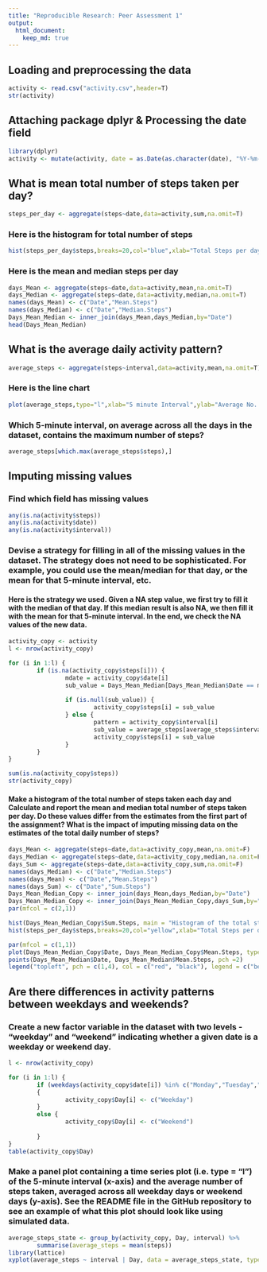```yaml
---
title: "Reproducible Research: Peer Assessment 1"
output: 
  html_document:
    keep_md: true
---
```



## Loading and preprocessing the data
```r
activity <- read.csv("activity.csv",header=T)
str(activity)
```
## Attaching package dplyr & Processing the date field
```r
library(dplyr)
activity <- mutate(activity, date = as.Date(as.character(date), "%Y-%m-%d"))
```

## What is mean total number of steps taken per day?
```r
steps_per_day <- aggregate(steps~date,data=activity,sum,na.omit=T)
```
### Here is the histogram for total number of steps

```r
hist(steps_per_day$steps,breaks=20,col="blue",xlab="Total Steps per day",main="Histogram of Steps per Day")
```

### Here is the  mean and median steps per day  

```r
days_Mean <- aggregate(steps~date,data=activity,mean,na.omit=T)
days_Median <- aggregate(steps~date,data=activity,median,na.omit=T)
names(days_Mean) <- c("Date","Mean.Steps")
names(days_Median) <- c("Date","Median.Steps")
Days_Mean_Median <- inner_join(days_Mean,days_Median,by="Date")
head(Days_Mean_Median)
```
## What is the average daily activity pattern?
```r
average_steps <- aggregate(steps~interval,data=activity,mean,na.omit=T)
```
### Here is the line chart
```r
plot(average_steps,type="l",xlab="5 minute Interval",ylab="Average No. of Steps per interval")
```

### Which 5-minute interval, on average across all the days in the dataset, contains the maximum number of steps?
```r
average_steps[which.max(average_steps$steps),]
```

## Imputing missing values 

### Find which field has missing values
```r
any(is.na(activity$steps))
any(is.na(activity$date))
any(is.na(activity$interval))
```

### Devise a strategy for filling in all of the missing values in the dataset. The strategy does not need to be sophisticated. For example, you could use the mean/median for that day, or the mean for that 5-minute interval, etc.
#### Here is the strategy we used. Given a NA step value, we first try to fill it with the median of that day. If this median result is also NA, we then fill it with the mean for that 5-minute interval. In the end, we check the NA values of the new data.
```r
activity_copy <- activity
l <- nrow(activity_copy)

for (i in 1:l) {
        if (is.na(activity_copy$steps[i])) {
                mdate = activity_copy$date[i]
                sub_value = Days_Mean_Median[Days_Mean_Median$Date == mdate, "Mean.Steps"]
                
                if (is.null(sub_value)) {
                        activity_copy$steps[i] = sub_value
                } else {
                        pattern = activity_copy$interval[i]
                        sub_value = average_steps[average_steps$interval == pattern, "steps"]
                        activity_copy$steps[i] = sub_value
                }
        }
}

sum(is.na(activity_copy$steps))
str(activity_copy)
```
#### Make a histogram of the total number of steps taken each day and Calculate and report the mean and median total number of steps taken per day. Do these values differ from the estimates from the first part of the assignment? What is the impact of imputing missing data on the estimates of the total daily number of steps?
```r
days_Mean <- aggregate(steps~date,data=activity_copy,mean,na.omit=F)
days_Median <- aggregate(steps~date,data=activity_copy,median,na.omit=F)
days_Sum <- aggregate(steps~date,data=activity_copy,sum,na.omit=F)
names(days_Median) <- c("Date","Median.Steps")
names(days_Mean) <- c("Date","Mean.Steps")
names(days_Sum) <- c("Date","Sum.Steps")
Days_Mean_Median_Copy <- inner_join(days_Mean,days_Median,by="Date")
Days_Mean_Median_Copy <- inner_join(Days_Mean_Median_Copy,days_Sum,by="Date")
par(mfcol = c(2,1))

hist(Days_Mean_Median_Copy$Sum.Steps, main = "Histogram of the total steps per day AFTER missing data filling", xlab = "Steps", breaks = 16, col = "wheat")
hist(steps_per_day$steps,breaks=20,col="yellow",xlab="Total Steps per day",main="Histogram of Steps per Day")

par(mfcol = c(1,1))
plot(Days_Mean_Median_Copy$Date, Days_Mean_Median_Copy$Mean.Steps, type = "h", pch = 1, col = "red",xlab="Date",ylab="Mean Steps by Date")
points(Days_Mean_Median$Date, Days_Mean_Median$Mean.Steps, pch =2)
legend("topleft", pch = c(1,4), col = c("red", "black"), legend = c("before", "after"))
```

## Are there differences in activity patterns between weekdays and weekends?
### Create a new factor variable in the dataset with two levels - "weekday" and "weekend" indicating whether a given date is a weekday or weekend day.
```r
l <- nrow(activity_copy)

for (i in 1:l) {
        if (weekdays(activity_copy$date[i]) %in% c("Monday","Tuesday","Wednesday","Thursday","Friday"))
        {
                activity_copy$Day[i] <- c("Weekday")
        }
        else {
                activity_copy$Day[i] <- c("Weekend")
                
        }
}
table(activity_copy$Day)
```
### Make a panel plot containing a time series plot (i.e. type = "l") of the 5-minute interval (x-axis) and the average number of steps taken, averaged across all weekday days or weekend days (y-axis). See the README file in the GitHub repository to see an example of what this plot should look like using simulated data.
```r
average_steps_state <- group_by(activity_copy, Day, interval) %>%
        summarise(average_steps = mean(steps))
library(lattice)
xyplot(average_steps ~ interval | Day, data = average_steps_state, type = "l", layout = c(1,2), xlab = "Interval", ylab = "Number of steps")
```
